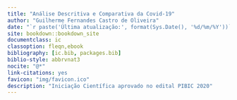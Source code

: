 ```yaml
--- 
title: "Análise Descritiva e Comparativa da Covid-19"
author: "Guilherme Fernandes Castro de Oliveira"
date: "`r paste('Última atualização:', format(Sys.Date(), '%d/%m/%Y'))`"
site: bookdown::bookdown_site
documentclass: ic
classoption: fleqn,ebook
bibliography: [ic.bib, packages.bib]
biblio-style: abbrvnat3
nocite: "@*"
link-citations: yes
favicon: "img/favicon.ico"
description: "Iniciação Científica aprovado no edital PIBIC 2020"
---
```



\begin{acknowledgement}

  Aqui você deve colocar os agradecimentos. Por exemplo:
  
  Primeiramente queria agradecer ao meu orientador Fernando de Souza Bastos por
  sempre estar me ajudando em qual seja o assunto ou dificuldade, a aprender
  cada vez mais sobre o R e sua comunidade, e pela consideração que tem comigo e
  todos os seus alunos.
  
  Agradeço aos meus amigos que sempre me deixam pra cima nos momentos mais
  difíceis e que nunca abandonam quando preciso deles.

  Agradeço também a Júlia Letícia Gonçalves Martins na ajuda na escrita desse
  exemplo de TCC, e todo o apoio nos projetos da minha vida.
  
  Agradeço a todos que fizeram parte da minha vida e me ensinaram algo, sendo
  assim ajudaram nesse trabalho indiretamente.
  
  E agradeço a você que utilizará esse modelo pela consideração.

\end{acknowledgement}
\begin{Resumo}
  
  Aqui você deve colocar o seu resumo. Por exemplo:
  
  Até os dias atuais, o curso de Licenciatura em Matemática da UFV - Campus 
  Florestal possui um protótipo para escrita do Trabalho de Conclusão do Curso
  criado na linguagem LaTeX, elaborado pelo professor Luis Alberto D'Afonseca, 
  disponível no site da graduação. Embasado nesse modelo já existente, este novo
  modelo foi criado com o pacote Bookdown para que pudesse ser escrito não 
  somente em LaTeX, mas também nas linguagens citadas acima, com o diferencial 
  mais importante o R e seus pacotes.
  
  É válido ressaltar que este padrão pode ser utilizado não somente pelo curso
  de Licenciatura em Matemática - Campus Florestal, mas sim por todos os cursos
  dos campus da Universidade Federal de Viçosa.
  
  Espero que todos utilizem, consigam fazer o seu TCC e enfim recebam o tão
  desejado diploma.
  
\end{Resumo}
\begin{Abstract}
  
  Aqui você deve colocar o seu rusumo em inglês. Por exemplo:
  
  Until today, the Mathematics Degree course at UFV - Campus Florestal has a
  prototype for writing the Course Conclusion Paper created in LaTeX language,
  elaborated by professor Luis Alberto D'Afonseca, available on the graduation
  website. Based on this existing model, this new model was created with the
  Bookdown package so that it could be written only in LaTeX, but also in the
  languages mentioned above, with the differential most importantly R and its
  packages.
  
  It is worth noting that this standard can be used not only by the course in
  Mathematics - Campus Florestal, but for all courses campus of the Federal
  University of Viçosa.
  
  I hope you all use it, get your TCC and finally receive the so desired
  University Degree.
  
\end{Abstract}

\tableofcontents